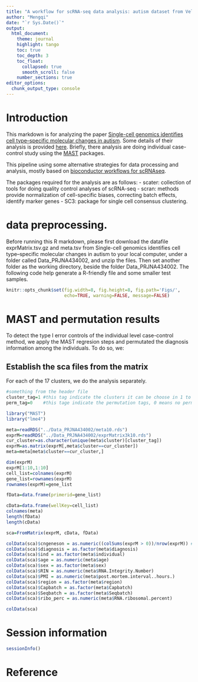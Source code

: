 ---
title: "A workflow for scRNA-seq data analysis: autism dataset from Velmeshev et al, 2019"
author: "Mengqi"
date: "`r Sys.Date()`"
output: 
  html_document:
    theme: journal
    highlight: tango
    toc: true
    toc_depth: 3
    toc_float:
      collapsed: true
      smooth_scroll: false
    number_sections: true
editor_options: 
  chunk_output_type: console
---

# Introduction

This markdown is for analyzing the paper [Single-cell genomics identifies cell type–specific molecular changes in autism](https://science.sciencemag.org/content/364/6441/685.abstract). Some details of their analysis is provided [here](https://science.sciencemag.org/content/suppl/2019/05/15/364.6441.685.DC1). Briefly, there analysis are doing individual case-control study using the [MAST](https://www.bioconductor.org/packages/release/bioc/html/MAST.html) packages.

This pipeline using some alternative strategies for data processing and analysis, mostly based on [bioconductor workflows for scRNAseq](https://bioconductor.org/packages/release/workflows/html/simpleSingleCell.html). 

The packages required for the analysis are as follows:
- scater: collection of tools for doing quality control analyses of scRNA-seq
- scran: methods provide normalization of cell-specific biases, correcting batch effects, identify marker genes
- SC3: package for single cell consensus clustering.

# data preprocessing. 


Before running this R markdown, please first download the datafile exprMatrix.tsv.gz and meta.tsv from  Single-cell genomics identifies cell type–specific molecular changes in autism to your local computer, under a folder called Data_PRJNA434002, and unzip the files. Then set another folder as the working directory, beside the folder Data_PRJNA434002. The following code help generate a R-friendly file and some smaller test samples. 

```{r global_options, include=FALSE}
knitr::opts_chunk$set(fig.width=8, fig.height=8, fig.path='Figs/',
                      echo=TRUE, warning=FALSE, message=FALSE)
```
# MAST and permutation results

To detect the type I error controls of the individual level case-control method, we apply the MAST regresion steps and permutated the diagnosis information among the individuals. To do so, we:

## Establish the sca files from the matrix

For each of the 17 clusters, we do the analysis separately.

```{r establish_sca}
#something from the header file
cluster_tag=1 #this tag indicate the clusters it can be choose in 1 to 17
perm_tag=0    #this tage indicate the permutation tags, 0 means no permutation, otherwise, permutation id

library("MAST")
library("lme4")

meta=readRDS("../Data_PRJNA434002/meta10.rds")
exprM=readRDS("../Data_PRJNA434002/exprMatrix3k10.rds")
cur_cluster=as.character(unique(meta$cluster)[cluster_tag])
exprM=as.matrix(exprM[,meta$cluster==cur_cluster])
meta=meta[meta$cluster==cur_cluster,]

dim(exprM)
exprM[1:10,1:10]
cell_list=colnames(exprM)
gene_list=rownames(exprM)
rownames(exprM)=gene_list

fData=data.frame(primerid=gene_list)

cData=data.frame(wellKey=cell_list)
colnames(meta)
length(fData)
length(cData)

sca=FromMatrix(exprM, cData, fData)

colData(sca)$cngeneson = as.numeric((colSums(exprM > 0))/nrow(exprM)) #from Chong and Paul
colData(sca)$diagnosis = as.factor(meta$diagnosis)
colData(sca)$ind = as.factor(meta$individual)
colData(sca)$age = as.numeric(meta$age)
colData(sca)$sex = as.factor(meta$sex)
colData(sca)$RIN = as.numeric(meta$RNA.Integrity.Number)
colData(sca)$PMI = as.numeric(meta$post.mortem.interval..hours.)
colData(sca)$region = as.factor(meta$region)
colData(sca)$Capbatch = as.factor(meta$Capbatch)
colData(sca)$Seqbatch = as.factor(meta$Seqbatch)
colData(sca)$ribo_perc = as.numeric(meta$RNA.ribosomal.percent)

colData(sca)
```

# Session information
```{r}
sessionInfo()
```

# Reference

